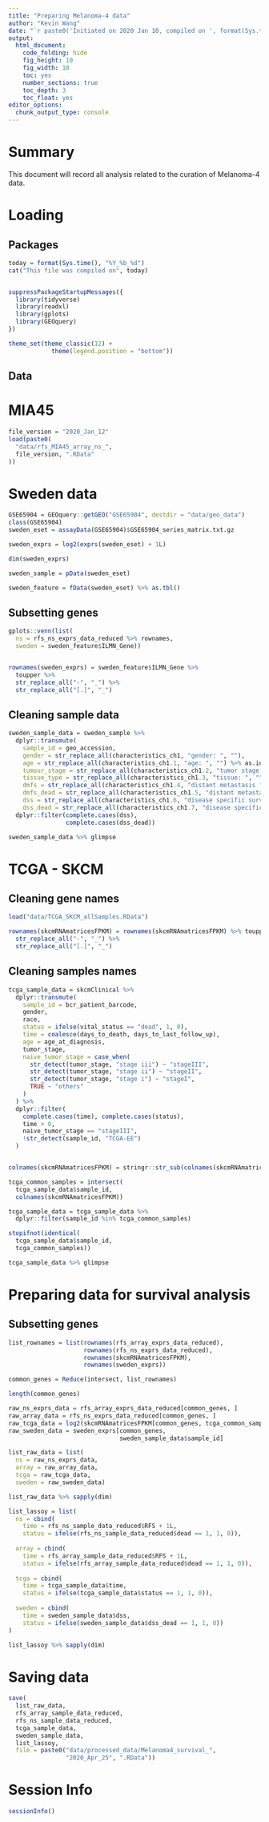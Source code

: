 ```yaml
---
title: "Preparing Melanoma-4 data"
author: "Kevin Wang"
date: "`r paste0('Initiated on 2020 Jan 10, compiled on ', format(Sys.time(), '%Y %b %d'))`"
output:
  html_document:
    code_folding: hide
    fig_height: 10
    fig_width: 10
    toc: yes
    number_sections: true
    toc_depth: 3
    toc_float: yes
editor_options: 
  chunk_output_type: console
---
```


# Summary 

This document will record all analysis related to the curation of Melanoma-4 data. 

# Loading 

## Packages

```r
today = format(Sys.time(), "%Y_%b_%d")
cat("This file was compiled on", today)


suppressPackageStartupMessages({
  library(tidyverse)
  library(readxl)
  library(gplots)
  library(GEOquery)
})

theme_set(theme_classic(12) +
            theme(legend.position = "bottom"))
```

## Data

# MIA45
```r
file_version = "2020_Jan_12"
load(paste0(
  "data/rfs_MIA45_array_ns_",
  file_version, ".RData"
))
```


# Sweden data

```r
GSE65904 = GEOquery::getGEO("GSE65904", destdir = "data/geo_data")
class(GSE65904)
sweden_eset = assayData(GSE65904)$GSE65904_series_matrix.txt.gz

sweden_exprs = log2(exprs(sweden_eset) + 1L)

dim(sweden_exprs)

sweden_sample = pData(sweden_eset) 

sweden_feature = fData(sweden_eset) %>% as.tbl()
```


## Subsetting genes

```r
gplots::venn(list(
  ns = rfs_ns_exprs_data_reduced %>% rownames,
  sweden = sweden_feature$ILMN_Gene))


rownames(sweden_exprs) = sweden_feature$ILMN_Gene %>% 
  toupper %>%
  str_replace_all("-", "_") %>%
  str_replace_all("[.]", "_")
```

## Cleaning sample data
```r
sweden_sample_data = sweden_sample %>% 
  dplyr::transmute(
    sample_id = geo_accession,
    gender = str_replace_all(characteristics_ch1, "gender: ", ""),
    age = str_replace_all(characteristics_ch1.1, "age: ", "") %>% as.integer,
    tumour_stage = str_replace_all(characteristics_ch1.2, "tumor stage: ", ""),
    tissue_type = str_replace_all(characteristics_ch1.3, "tissue: ", ""),
    dmfs = str_replace_all(characteristics_ch1.4, "distant metastasis free survival in days: ", "") %>% as.integer,
    dmfs_dead = str_replace_all(characteristics_ch1.5, "distant metastasis free survival \\(1=death, 0=alive\\): ", "") %>% as.integer(),
    dss = str_replace_all(characteristics_ch1.6, "disease specific survival in days: ", "") %>% as.integer,
    dss_dead = str_replace_all(characteristics_ch1.7, "disease specific survival \\(1=death, 0=alive\\): ", "") %>% as.integer()) %>% 
  dplyr::filter(complete.cases(dss), 
                complete.cases(dss_dead))

sweden_sample_data %>% glimpse
```


# TCGA - SKCM

## Cleaning gene names

```r
load("data/TCGA_SKCM_allSamples.RData")

rownames(skcmRNAmatricesFPKM) = rownames(skcmRNAmatricesFPKM) %>% toupper %>%
  str_replace_all("-", "_") %>%
  str_replace_all("[.]", "_")
```

## Cleaning samples names

```r
tcga_sample_data = skcmClinical %>% 
  dplyr::transmute(
    sample_id = bcr_patient_barcode,
    gender, 
    race,
    status = ifelse(vital_status == "dead", 1, 0),
    time = coalesce(days_to_death, days_to_last_follow_up),
    age = age_at_diagnosis,
    tumor_stage,
    naive_tumor_stage = case_when(
      str_detect(tumor_stage, "stage iii") ~ "stageIII",
      str_detect(tumor_stage, "stage ii") ~ "stageII",
      str_detect(tumor_stage, "stage i") ~ "stageI",
      TRUE ~ "others"
    )
  ) %>% 
  dplyr::filter(
    complete.cases(time), complete.cases(status),
    time > 0,
    naive_tumor_stage == "stageIII", 
    !str_detect(sample_id, "TCGA-EE")
  )


colnames(skcmRNAmatricesFPKM) = stringr::str_sub(colnames(skcmRNAmatricesFPKM), 1, 12)

tcga_common_samples = intersect(
  tcga_sample_data$sample_id,
  colnames(skcmRNAmatricesFPKM))

tcga_sample_data = tcga_sample_data %>% 
  dplyr::filter(sample_id %in% tcga_common_samples)

stopifnot(identical(
  tcga_sample_data$sample_id, 
  tcga_common_samples))

tcga_sample_data %>% glimpse
```

# Preparing data for survival analysis

## Subsetting genes

```r
list_rownames = list(rownames(rfs_array_exprs_data_reduced),
                     rownames(rfs_ns_exprs_data_reduced),
                     rownames(skcmRNAmatricesFPKM),
                     rownames(sweden_exprs))

common_genes = Reduce(intersect, list_rownames)

length(common_genes)
```


```r
raw_ns_exprs_data = rfs_array_exprs_data_reduced[common_genes, ]
raw_array_data = rfs_ns_exprs_data_reduced[common_genes, ]
raw_tcga_data = log2(skcmRNAmatricesFPKM[common_genes, tcga_common_samples] + 1L)
raw_sweden_data = sweden_exprs[common_genes,
                               sweden_sample_data$sample_id]

list_raw_data = list(
  ns = raw_ns_exprs_data, 
  array = raw_array_data,
  tcga = raw_tcga_data,
  sweden = raw_sweden_data)

list_raw_data %>% sapply(dim)
```


```r
list_lassoy = list(
  ns = cbind(
    time = rfs_ns_sample_data_reduced$RFS + 1L, 
    status = ifelse(rfs_ns_sample_data_reduced$dead == 1, 1, 0)), 
  
  array = cbind(
    time = rfs_array_sample_data_reduced$RFS + 1L, 
    status = ifelse(rfs_array_sample_data_reduced$dead == 1, 1, 0)), 
  
  tcga = cbind(
    time = tcga_sample_data$time, 
    status = ifelse(tcga_sample_data$status == 1, 1, 0)), 
  
  sweden = cbind(
    time = sweden_sample_data$dss, 
    status = ifelse(sweden_sample_data$dss_dead == 1, 1, 0))
)

list_lassoy %>% sapply(dim)
```


# Saving data
```r
save(
  list_raw_data, 
  rfs_array_sample_data_reduced,
  rfs_ns_sample_data_reduced, 
  tcga_sample_data,
  sweden_sample_data,
  list_lassoy,
  file = paste0("data/processed_data/Melanoma4_survival_", 
                "2020_Apr_25", ".RData"))
```


# Session Info 
```r
sessionInfo()
```

